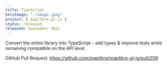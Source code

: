 ```yaml
---
title: TypeScript
heroImage: "./image.jpeg"
project: [ maplibre-gl-js ]
status: released
released: September 2021
---
```


Convert the entire library into TypeScript - add types & improve tests while remaining compatible on the API level.

GitHub Pull Request: https://github.com/maplibre/maplibre-gl-js/pull/209
